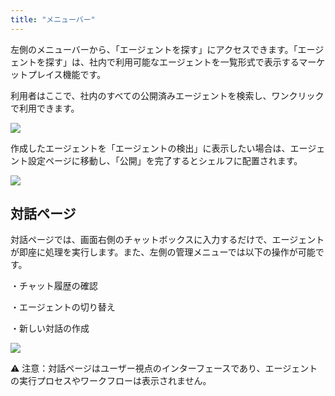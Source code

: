 ```yaml
---
title: "メニューバー"
---
```



左側のメニューバーから、「エージェントを探す」にアクセスできます。「エージェントを探す」は、社内で利用可能なエージェントを一覧形式で表示するマーケットプレイス機能です。

利用者はここで、社内のすべての公開済みエージェントを検索し、ワンクリックで利用できます。

<img
  src="/images/80.png"
/>



作成したエージェントを「エージェントの検出」に表示したい場合は、エージェント設定ページに移動し、「公開」を完了するとシェルフに配置されます。

<img
  src="/images/02.png"
/>



## 対話ページ

対話ページでは、画面右側のチャットボックスに入力するだけで、エージェントが即座に処理を実行します。また、左側の管理メニューでは以下の操作が可能です。

・チャット履歴の確認

・エージェントの切り替え

・新しい対話の作成

<img
  src="/images/03.png"
/>



⚠ 注意：対話ページはユーザー視点のインターフェースであり、エージェントの実行プロセスやワークフローは表示されません。

